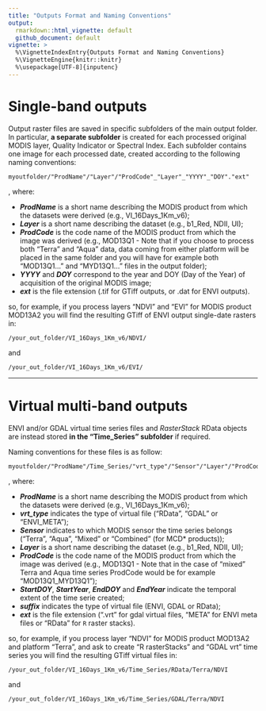 ```yaml
---
title: "Outputs Format and Naming Conventions"
output: 
  rmarkdown::html_vignette: default
  github_document: default
vignette: >
  %\VignetteIndexEntry{Outputs Format and Naming Conventions}
  %\VignetteEngine{knitr::knitr}
  %\usepackage[UTF-8]{inputenc}
---
```


# <i class="fa fa-arrow-circle-o-right" aria-hidden="true"></i> __Single-band outputs__

Output raster files are saved in specific subfolders of the main output folder. 
In particular, **a separate subfolder** is created for each processed original 
MODIS layer, Quality Indicator or Spectral Index. Each subfolder contains one image
for each processed date, created according to the following naming conventions: 

```
myoutfolder/"ProdName"/"Layer"/"ProdCode"_"Layer"_"YYYY"_"DOY"."ext"
```

, where: 

  - **_ProdName_** is a short name describing the MODIS product from which the 
    datasets were derived (e.g., VI_16Days_1Km_v6);
  - **_Layer_** is a short name describing the dataset (e.g., b1_Red, NDII, UI);
  - **_ProdCode_** is the code name of the MODIS product from which the image was
  derived (e.g., MOD13Q1 - Note that if you choose to process both "Terra" and 
    "Aqua" data, data coming from either platform will be placed in the same folder
    and you will have for example both "MOD13Q1..." and "MYD13Q1..." files in the 
    output folder);
  - **_YYYY_** and **_DOY_** correspond to the year and DOY (Day of the Year) of 
  acquisition of the original MODIS image;
  - **_ext_** is the file extension (.tif for GTiff outputs, or .dat for ENVI outputs). 
  
so, for example, if you process layers "NDVI" and "EVI" for MODIS product MOD13A2 
you will find the resulting GTiff of ENVI output single-date rasters in:

```
/your_out_folder/VI_16Days_1Km_v6/NDVI/
```

and

```
/your_out_folder/VI_16Days_1Km_v6/EVI/
```

____________________________________________________________________________________

# <i class="fa fa-arrow-circle-o-right" aria-hidden="true"></i> __Virtual multi-band outputs__

ENVI and/or GDAL virtual time series files and _RasterStack_ RData objects are 
instead stored **in the "Time\_Series" subfolder** if required.

Naming conventions for these files is as follow:

```
myoutfolder/"ProdName"/Time_Series/"vrt_type"/"Sensor"/"Layer"/"ProdCode"_"Layer"_"StartDOY"_"StartYear_"EndDOY"_"EndYear_"suffix".ext" 
```

, where: 

  - **_ProdName_** is a short name describing the MODIS product from which the 
    datasets were derived (e.g., VI_16Days_1Km_v6);
  - **_vrt_type_** indicates the type of virtual file ("RData", "GDAL" or "ENVI_META");
  - **_Sensor_** indicates to which MODIS sensor the time series belongs ("Terra",
  "Aqua", "Mixed" or "Combined" (for MCD* products));
  - **_Layer_** is a short name describing the dataset (e.g., b1_Red, NDII, UI);
  - **_ProdCode_** is the code name of the MODIS product from which the image was 
  derived (e.g., MOD13Q1 - Note that in the case of "mixed" Terra and Aqua time
  series ProdCode would be for example "MOD13Q1_MYD13Q1");
  - **_StartDOY_**, **_StartYear_**, **_EndDOY_** and **_EndYear_** indicate the 
  temporal extent of the time serie created; 
  - **_suffix_** indicates the type of virtual file (ENVI, GDAL or RData);
  - **_ext_** is the file extension (".vrt" for gdal virtual files, "META" for 
  ENVI meta files or "RData" for `R` raster stacks). 

so, for example, if you process layer "NDVI" for MODIS product MOD13A2 and platform 
"Terra", and ask to create "R rasterStacks" and "GDAL vrt" time series you will find the resulting GTiff virtual files in:

```
/your_out_folder/VI_16Days_1Km_v6/Time_Series/RData/Terra/NDVI
```

and 

```
/your_out_folder/VI_16Days_1Km_v6/Time_Series/GDAL/Terra/NDVI
```
